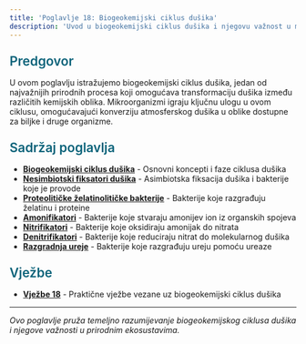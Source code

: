 ```yaml
---
title: 'Poglavlje 18: Biogeokemijski ciklus dušika'
description: 'Uvod u biogeokemijski ciklus dušika i njegovu važnost u mikrobiologiji'
---
```



<h3 style="color: #096279; font-size: 1.4rem; font-weight: 600; margin: 1.5rem 0 1rem 0;">Predgovor</h3>

U ovom poglavlju istražujemo biogeokemijski ciklus dušika, jedan od najvažnijih prirodnih procesa koji omogućava transformaciju dušika između različitih kemijskih oblika. Mikroorganizmi igraju ključnu ulogu u ovom ciklusu, omogućavajući konverziju atmosferskog dušika u oblike dostupne za biljke i druge organizme.

<h3 style="color: #096279; font-size: 1.4rem; font-weight: 600; margin: 1.5rem 0 1rem 0;">Sadržaj poglavlja</h3>

- **[Biogeokemijski ciklus dušika](/poglavlje-18/biogeokemijski-ciklus-dusika)** - Osnovni koncepti i faze ciklusa dušika
- **[Nesimbiotski fiksatori dušika](/poglavlje-18/nesimbiotski-fiksatori-dusika)** - Asimbiotska fiksacija dušika i bakterije koje je provode
- **[Proteolitičke želatinolitičke bakterije](/poglavlje-18/proteoliticke-zelatinolitiske-bakterije)** - Bakterije koje razgrađuju želatinu i proteine
- **[Amonifikatori](/poglavlje-18/amonifikatori)** - Bakterije koje stvaraju amonijev ion iz organskih spojeva
- **[Nitrifikatori](/poglavlje-18/nitrifikatori)** - Bakterije koje oksidiraju amonijak do nitrata
- **[Denitrifikatori](/poglavlje-18/denitrifikatori)** - Bakterije koje reduciraju nitrat do molekularnog dušika
- **[Razgradnja ureje](/poglavlje-18/razgradnja-ureje)** - Bakterije koje razgrađuju ureju pomoću ureaze

<h3 style="color: #096279; font-size: 1.4rem; font-weight: 600; margin: 1.5rem 0 1rem 0;">Vježbe</h3>

- **[Vježbe 18](/poglavlje-18/vjezba-18)** - Praktične vježbe vezane uz biogeokemijski ciklus dušika

---

*Ovo poglavlje pruža temeljno razumijevanje biogeokemijskog ciklusa dušika i njegove važnosti u prirodnim ekosustavima.*
